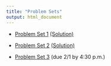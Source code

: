 ```yaml
---
title: "Problem Sets"
output: html_document
---
```


* [Problem Set 1](ps/ps1.html) [(Solution)](ps/hw1-sol.pdf)

* [Problem Set 2](ps/ps2.html) [(Solution)](ps/hw2-sol.pdf)

* [Problem Set 3](ps/ps3.html) (due 2/1 by 4:30 p.m.)